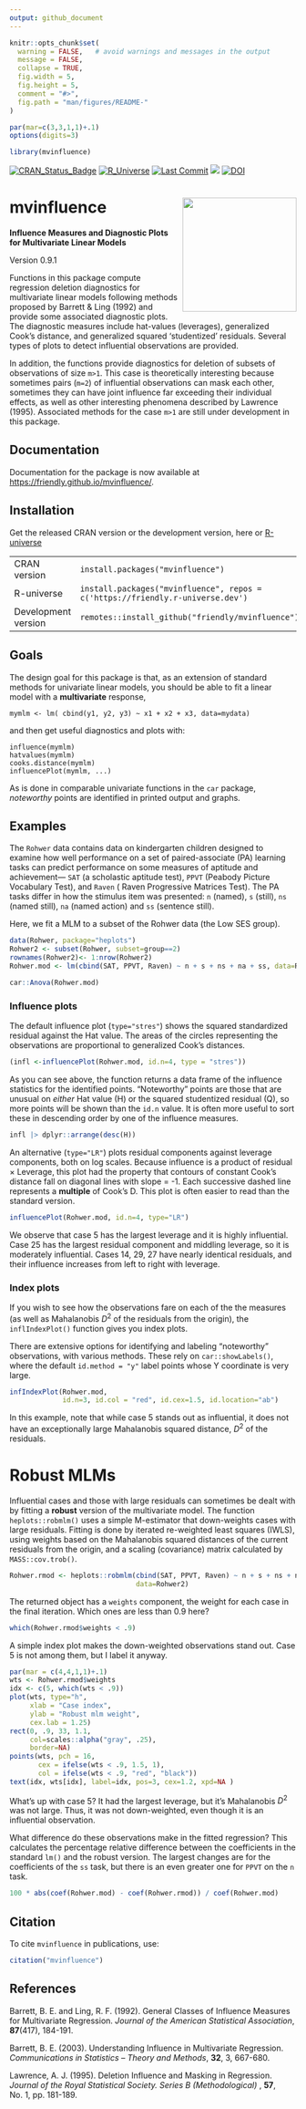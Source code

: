 ```yaml
---
output: github_document
---
```


<!-- README.md is generated from README.Rmd. Please edit that file and knit again -->


```r
knitr::opts_chunk$set(
  warning = FALSE,   # avoid warnings and messages in the output
  message = FALSE,
  collapse = TRUE,
  fig.width = 5,
  fig.height = 5,
  comment = "#>",
  fig.path = "man/figures/README-"
)

par(mar=c(3,3,1,1)+.1)
options(digits=3)
```

```r
library(mvinfluence)
```

[![CRAN_Status_Badge](http://www.r-pkg.org/badges/version/mvinfluence)](https://cran.r-project.org/package=mvinfluence)
[![R_Universe](https://friendly.r-universe.dev/badges/mvinfluence)](https://friendly.r-universe.dev)
[![Last Commit](https://img.shields.io/github/last-commit/friendly/mvinfluence)](https://github.com/friendly/mvinfluence/)
[![](http://cranlogs.r-pkg.org/badges/grand-total/mvinfluence)](https://cran.r-project.org/package=mvinfluence)
[![DOI](https://zenodo.org/badge/128774860.svg)](https://zenodo.org/badge/latestdoi/128774860)



# mvinfluence <img src="man/figures/logo.png" align="right" height="200px" />

**Influence Measures and Diagnostic Plots for Multivariate Linear Models**

Version 0.9.1

Functions in this package compute regression deletion diagnostics for multivariate linear models following
methods proposed by  Barrett & Ling (1992)
and provide some associated
diagnostic plots.  The diagnostic measures include hat-values (leverages), generalized Cook's distance, and
generalized squared 'studentized' residuals.  Several types of plots to detect influential observations are
provided.

In addition, the functions provide diagnostics for deletion of
subsets of observations of size `m>1`. This case is theoretically interesting
because sometimes pairs (`m=2`) of influential observations can mask each other,
sometimes they can have joint influence far exceeding their individual effects,
as well as other interesting phenomena described by Lawrence (1995).
Associated methods for the case
`m>1` are still under development in this package.

## Documentation
Documentation for the package is now available at [https://friendly.github.io/mvinfluence/](https://friendly.github.io/mvinfluence/).


## Installation

Get the released CRAN version or the development version, here or [R-universe](https://friendly.r-universe.dev)

|                     |                                                                                |
|---------------------|--------------------------------------------------------------------------------|
| CRAN version        | `install.packages("mvinfluence")`                                              |
| R-universe          | `install.packages("mvinfluence", repos = c('https://friendly.r-universe.dev')` |
| Development version | `remotes::install_github("friendly/mvinfluence")`                              |

## Goals

The design goal for this package is that, as an extension of standard methods for univariate linear models, you should be able to fit a linear model with a **multivariate** response,

    mymlm <- lm( cbind(y1, y2, y3) ~ x1 + x2 + x3, data=mydata)

and then get useful diagnostics and plots with:

    influence(mymlm)
    hatvalues(mymlm)
    cooks.distance(mymlm)
    influencePlot(mymlm, ...)  

As is done in comparable univariate functions in the `car` package, *noteworthy* points are identified in printed output and graphs.


## Examples

The `Rohwer` data contains data on kindergarten children designed to examine how well performance on a set of paired-associate (PA) 
learning tasks can predict performance on some measures of aptitude and achievement---
`SAT` (a scholastic aptitude test),
`PPVT` (Peabody Picture Vocabulary Test), and 
`Raven` ( Raven Progressive Matrices Test). The PA tasks differ in how the stimulus item was presented:
`n` (named), 
`s` (still), 
`ns` (named still), 
`na` (named action) and 
`ss` (sentence still).

Here, we fit a MLM to a subset of the Rohwer data (the Low SES group). 

```r
data(Rohwer, package="heplots")
Rohwer2 <- subset(Rohwer, subset=group==2)
rownames(Rohwer2)<- 1:nrow(Rohwer2)
Rohwer.mod <- lm(cbind(SAT, PPVT, Raven) ~ n + s + ns + na + ss, data=Rohwer2)

car::Anova(Rohwer.mod)
```

### Influence plots

The default influence plot (`type="stres"`) shows the squared standardized residual against the Hat value. The areas of the circles representing the observations are proportional to generalized Cook's distances.

```r
(infl <-influencePlot(Rohwer.mod, id.n=4, type = "stres"))
```

As you can see above,
the function returns a data frame of the influence statistics for the identified points. "Noteworthy" points are those that are unusual on *either* Hat value (H) or the squared studentized residual (Q), so more points will be shown than the `id.n` value. It is often more useful to sort these in descending order by one of the influence measures.

```r
infl |> dplyr::arrange(desc(H))
```

An alternative (`type="LR"`) plots residual components against leverage components, both on log scales. Because influence is a product of residual $\times$ Leverage, this plot had the property that contours of constant Cook's distance fall on diagonal lines with slope = -1. Each successive dashed line represents 
a **multiple** of Cook's D.
This plot is often easier to read than the standard version. 

```r
influencePlot(Rohwer.mod, id.n=4, type="LR")
```

We observe that case 5 has the largest leverage and it is highly influential.
Case 25 has the largest residual component and middling leverage, so it is moderately influential.
Cases 14, 29, 27 have nearly identical residuals, and their influence increases from left to right
with leverage.

### Index plots
If you wish to see how the observations fare on each of the the measures (as well as Mahalanobis $D^2$ of the residuals from the origin), 
the `inflIndexPlot()` function gives you index plots. 

There are extensive options for identifying and labeling "noteworthy"
observations, with various methods. These rely on `car::showLabels()`, where the default `id.method = "y"` label points whose
Y coordinate is very large.

```r
infIndexPlot(Rohwer.mod, 
             id.n=3, id.col = "red", id.cex=1.5, id.location="ab")
```

In this example, note that while case 5 stands out as influential, it does not have an exceptionally large Mahalanobis
squared distance, $D^2$ of the residuals.

# Robust MLMs

Influential cases and those with large residuals can sometimes be dealt with by fitting a **robust** version of
the multivariate model.  The function `heplots::robmlm()` uses a simple M-estimator that down-weights cases
with large residuals. Fitting is done by iterated re-weighted least squares (IWLS), using weights based on the Mahalanobis squared distances of the current residuals from the origin, and a scaling (covariance) matrix calculated by `MASS::cov.trob()`.

```r
Rohwer.rmod <- heplots::robmlm(cbind(SAT, PPVT, Raven) ~ n + s + ns + na + ss, 
                               data=Rohwer2)
```

The returned object has a `weights` component, the weight for each case in the final iteration. Which ones are less than 0.9 here?
```r
which(Rohwer.rmod$weights < .9)
```

A simple index plot makes the down-weighted observations stand out. Case 5 is not among them, but I label it anyway.
```r
par(mar = c(4,4,1,1)+.1)
wts <- Rohwer.rmod$weights
idx <- c(5, which(wts < .9))
plot(wts, type="h",
     xlab = "Case index", 
     ylab = "Robust mlm weight",
     cex.lab = 1.25)
rect(0, .9, 33, 1.1, 
     col=scales::alpha("gray", .25), 
     border=NA)
points(wts, pch = 16, 
       cex = ifelse(wts < .9, 1.5, 1),
       col = ifelse(wts < .9, "red", "black"))
text(idx, wts[idx], label=idx, pos=3, cex=1.2, xpd=NA )
```

What's up with case 5? It had the largest leverage, but it's Mahalanobis $D^2$ was not large.
Thus, it was not down-weighted, even though it is an influential observation.

What difference do these observations make in the fitted regression? This calculates the percentage relative difference
between the coefficients in the standard `lm()` and the robust version.  The largest changes are for the coefficients
of the `ss` task, but there is an even greater one for `PPVT` on the `n` task.
```r
100 * abs(coef(Rohwer.mod) - coef(Rohwer.rmod)) / coef(Rohwer.mod)
```

## Citation
To cite `mvinfluence` in publications, use:
```r
citation("mvinfluence")
```


## References

Barrett, B. E. and Ling, R. F. (1992).
General Classes of Influence Measures for Multivariate Regression.
*Journal of the American Statistical Association*, **87**(417), 184-191.

Barrett, B. E. (2003). Understanding Influence in Multivariate Regression.
*Communications in Statistics -- Theory and Methods*, **32**, 3, 667-680.

Lawrence, A. J. (1995). Deletion Influence and Masking in Regression.
*Journal of the Royal Statistical Society. Series B (Methodological)* , **57**, No. 1, pp. 181-189. 



